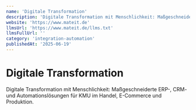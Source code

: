 ```yaml
---
name: 'Digitale Transformation'
description: 'Digitale Transformation mit Menschlichkeit: Maßgeschneiderte ERP-, CRM- und Automationslösungen für KMU im Handel, E-Commerce und Produktion.'
website: 'https://www.mateit.de'
llmsUrl: 'https://www.mateit.de/llms.txt'
llmsFullUrl: ''
category: 'integration-automation'
publishedAt: '2025-06-19'
---
```


# Digitale Transformation

Digitale Transformation mit Menschlichkeit: Maßgeschneiderte ERP-, CRM- und Automationslösungen für KMU im Handel, E-Commerce und Produktion.

